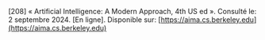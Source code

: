\[208\]	« Artificial Intelligence: A Modern Approach, 4th US ed ». Consulté le: 2 septembre 2024\. \[En ligne\]. Disponible sur: [https://aima.cs.berkeley.edu](https://aima.cs.berkeley.edu)